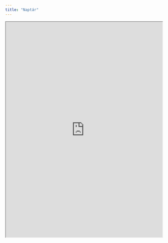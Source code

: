 ```yaml
---
title: "Naptár"
---
```



<Bleed>
  <iframe
    src="https://embed.styledcalendar.com/#MqWR7r7ASSiJMejP3Vkc"
    title="Styled Calendar"
    class="styled-calendar-container"
    style={{ borderRadius: "10px", border: "1px solid gray" }}
    width="100%"
    height="695px"
    data-cy="calendar-embed-iframe"
  ></iframe>
</Bleed>
